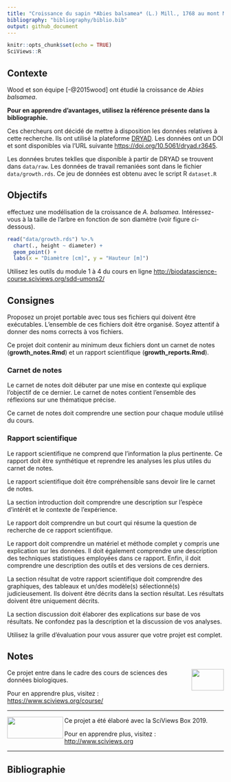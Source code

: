 ```yaml
---
title: "Croissance du sapin *Abies balsamea* (L.) Mill., 1768 au mont Moosilauke"
bibliography: "bibliography/biblio.bib"
output: github_document
---
```


<!--- DO NOT EDIT README.MD. EDIT ONLY README.RMD ----->

```r
knitr::opts_chunk$set(echo = TRUE)
SciViews::R
```

## Contexte

Wood et son équipe [-@2015wood] ont étudié la croissance de *Abies balsamea*.

**Pour en apprendre d’avantages, utilisez la référence présente dans la bibliographie.**

Ces chercheurs ont décidé de mettre à disposition les données relatives à cette recherche. Ils ont utilisé la plateforme [DRYAD](https://datadryad.org). Les données ont un DOI et sont disponibles via l’URL suivante <https://doi.org/10.5061/dryad.r3645>.

Les données brutes teklles que disponible à partir de DRYAD se trouvent dans `data/raw`. Les données de travail remaniées sont dans le fichier `data/growth.rds`. Ce jeu de données est obtenu avec le script R `dataset.R`

## Objectifs

effectuez une modélisation de la croissance de *A. balsamea*. Intéressez-vous à la taille de l'arbre en fonction de son diamètre (voir figure ci-dessous).

```r
read("data/growth.rds") %>.%
  chart(., height ~ diameter) +
  geom_point() +
  labs(x = "Diamètre [cm]", y = "Hauteur [m]")
```


Utilisez les outils du module 1 à 4 du cours en ligne <http://biodatascience-course.sciviews.org/sdd-umons2/>

## Consignes

Proposez un projet portable avec tous ses fichiers qui doivent être exécutables. L’ensemble de ces fichiers doit être organisé. Soyez attentif à donner des noms corrects à vos fichiers.

Ce projet doit contenir au minimum deux fichiers dont un carnet de notes (**growth_notes.Rmd**) et un rapport scientifique (**growth_reports.Rmd**).

### Carnet de notes

Le carnet de notes doit débuter par une mise en contexte qui explique l’objectif de ce dernier. Le carnet de notes contient l’ensemble des réflexions sur une thématique précise.

Ce carnet de notes doit comprendre une section pour chaque module utilisé du cours.

### Rapport scientifique

Le rapport scientifique ne comprend que l’information la plus pertinente. Ce rapport doit être synthétique et reprendre les analyses les plus utiles du carnet de notes.

Le rapport scientifique doit être compréhensible sans devoir lire le carnet de notes.

La section introduction doit comprendre une description sur l’espèce d’intérêt et le contexte de l’expérience.

Le rapport doit comprendre un but court qui résume la question de recherche de ce rapport scientifique.

Le rapport doit comprendre un matériel et méthode complet y compris une explication sur les données. Il doit également comprendre une description des techniques statistiques employées dans ce rapport. Enfin, il doit comprendre une description des outils et des versions de ces derniers.

La section résultat de votre rapport scientifique doit comprendre des graphiques, des tableaux et un/des modèle(s) sélectionné(s) judicieusement. Ils doivent être décrits dans la section résultat. Les résultats doivent être uniquement décrits.

La section discussion doit élaborer des explications sur base de vos résultats. Ne confondez pas la description et la discussion de vos analyses.

Utilisez la grille d’évaluation pour vous assurer que votre projet est complet.

## Notes

<img src="figures/biodatascience.png" width="75" height="50" align="right"/> Ce projet entre dans le cadre des cours de sciences des données biologiques.

Pour en apprendre plus, visitez : <https://www.sciviews.org/course/>

-----

<img src="figures/site-title.png" width="130" height="50" align="left"/> Ce projet a été élaboré avec la SciViews Box 2019.

Pour en apprendre plus, visitez : <http://www.sciviews.org>

-----

## Bibliographie
